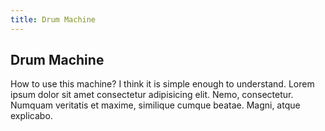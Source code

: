 ```yaml
---
title: Drum Machine
---
```



<section>

<DrumMachineApp />

 </section>

<article>

# Drum Machine

How to use this machine? I think it is simple enough to understand. Lorem ipsum dolor sit amet consectetur adipisicing elit. Nemo, consectetur. Numquam veritatis et maxime, similique cumque beatae. Magni, atque explicabo.

</article>
